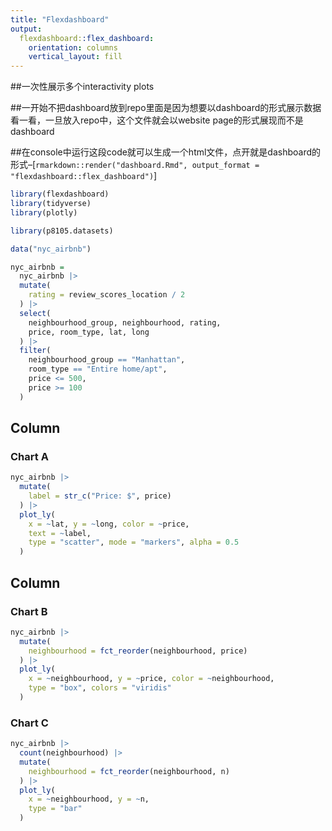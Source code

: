 ```yaml
---
title: "Flexdashboard"
output: 
  flexdashboard::flex_dashboard:
    orientation: columns
    vertical_layout: fill
---
```

##一次性展示多个interactivity plots

##一开始不把dashboard放到repo里面是因为想要以dashboard的形式展示数据看一看，一旦放入repo中，这个文件就会以website page的形式展现而不是dashboard

##在console中运行这段code就可以生成一个html文件，点开就是dashboard的形式--[`rmarkdown::render("dashboard.Rmd", output_format = "flexdashboard::flex_dashboard")`]


```r
library(flexdashboard)
library(tidyverse)
library(plotly)

library(p8105.datasets)
```

```r
data("nyc_airbnb")

nyc_airbnb =
  nyc_airbnb |> 
  mutate(
    rating = review_scores_location / 2
  ) |> 
  select(
    neighbourhood_group, neighbourhood, rating,
    price, room_type, lat, long
  ) |> 
  filter(
    neighbourhood_group == "Manhattan",
    room_type == "Entire home/apt",
    price <= 500,
    price >= 100
  )
```

Column {data-width=650}
-----------------------------------------------------------------------

### Chart A

```r
nyc_airbnb |> 
  mutate(
    label = str_c("Price: $", price) 
  ) |> 
  plot_ly(
    x = ~lat, y = ~long, color = ~price,
    text = ~label,
    type = "scatter", mode = "markers", alpha = 0.5
  )
```

Column {data-width=350}
-----------------------------------------------------------------------

### Chart B

```r
nyc_airbnb |> 
  mutate(
    neighbourhood = fct_reorder(neighbourhood, price)
  ) |> 
  plot_ly(
    x = ~neighbourhood, y = ~price, color = ~neighbourhood,
    type = "box", colors = "viridis"
  )
```

### Chart C

```r
nyc_airbnb |> 
  count(neighbourhood) |> 
  mutate(
    neighbourhood = fct_reorder(neighbourhood, n)
  ) |> 
  plot_ly(
    x = ~neighbourhood, y = ~n,
    type = "bar"
  )
```

